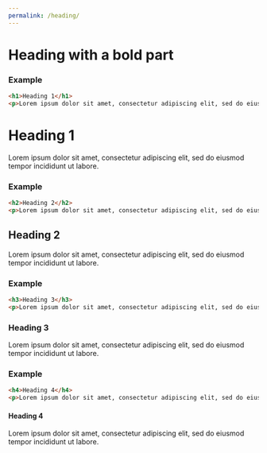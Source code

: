 ```yaml
---
permalink: /heading/
---
```


# Heading with a **bold** part

### Example
```html
<h1>Heading 1</h1>
<p>Lorem ipsum dolor sit amet, consectetur adipiscing elit, sed do eiusmod tempor incididunt ut labore.</p>
```
<h1>Heading 1</h1>
<p>Lorem ipsum dolor sit amet, consectetur adipiscing elit, sed do eiusmod tempor incididunt ut labore.</p>

### Example
```html
<h2>Heading 2</h2>
<p>Lorem ipsum dolor sit amet, consectetur adipiscing elit, sed do eiusmod tempor incididunt ut labore.</p>
```
<h2>Heading 2</h2>
<p>Lorem ipsum dolor sit amet, consectetur adipiscing elit, sed do eiusmod tempor incididunt ut labore.</p>

### Example
```html
<h3>Heading 3</h3>
<p>Lorem ipsum dolor sit amet, consectetur adipiscing elit, sed do eiusmod tempor incididunt ut labore.</p>
```
<h3>Heading 3</h3>
<p>Lorem ipsum dolor sit amet, consectetur adipiscing elit, sed do eiusmod tempor incididunt ut labore.</p>

### Example
```html
<h4>Heading 4</h4>
<p>Lorem ipsum dolor sit amet, consectetur adipiscing elit, sed do eiusmod tempor incididunt ut labore.</p>
```
<h4>Heading 4</h4>
<p>Lorem ipsum dolor sit amet, consectetur adipiscing elit, sed do eiusmod tempor incididunt ut labore.</p>
